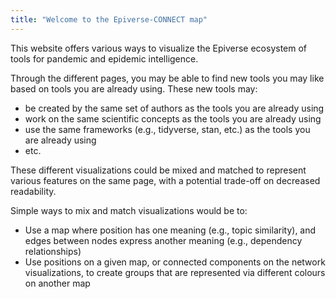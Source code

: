 ```yaml
---
title: "Welcome to the Epiverse-CONNECT map"
---
```


This website offers various ways to visualize the Epiverse ecosystem of tools for pandemic and epidemic intelligence.

Through the different pages, you may be able to find new tools you may like based on tools you are already using. These new tools may:

- be created by the same set of authors as the tools you are already using
- work on the same scientific concepts as the tools you are already using
- use the same frameworks (e.g., tidyverse, stan, etc.) as the tools you are already using
- etc.

These different visualizations could be mixed and matched to represent various features on the same page, with a potential trade-off on decreased readability.

Simple ways to mix and match visualizations would be to:

- Use a map where position has one meaning (e.g., topic similarity), and edges between nodes express another meaning (e.g., dependency relationships)
- Use positions on a given map, or connected components on the network visualizations, to create groups that are represented via different colours on another map
